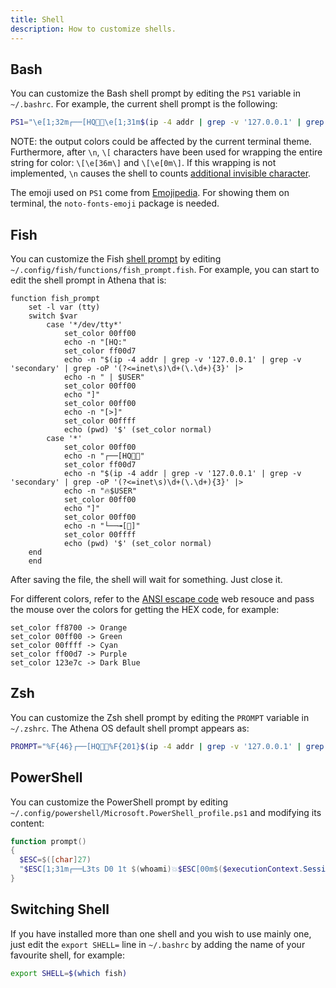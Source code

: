 ```yaml
---
title: Shell
description: How to customize shells.
---
```


## Bash
You can customize the Bash shell prompt by editing the `PS1` variable in `~/.bashrc`. For example, the current shell prompt is the following:
```bash
PS1="\e[1;32m┌──[HQ🚀🌐\e[1;31m$(ip -4 addr | grep -v '127.0.0.1' | grep -v 'secondary' | grep -oP '(?<=inet\s)\d+(\.\d+){3}' | sed -z 's/\n/|/g;s/|\$/\n/' | rev | cut -c 2- | rev)🔥\u\e[1;32m]\n└──╼[👾]\[\e[1;36m\]\$(pwd) $ \[\e[0m\]"
```
NOTE: the output colors could be affected by the current terminal theme. Furthermore, after `\n`, `\[` characters have been used for wrapping the entire string for color: `\[\e[36m\]` and `\[\e[0m\]`. If this wrapping is not implemented, `\n` causes the shell to counts [additional invisible character](https://superuser.com/questions/382456/why-does-this-bash-prompt-sometimes-keep-part-of-previous-commands-when-scrollin).

The emoji used on `PS1` come from [Emojipedia](https://emojipedia.org/). For showing them on terminal, the `noto-fonts-emoji` package is needed.

## Fish

You can customize the Fish [shell prompt](https://fishshell.com/docs/current/tutorial.html#prompt) by editing `~/.config/fish/functions/fish_prompt.fish`. For example, you can start to edit the shell prompt in Athena that is:
```fish
function fish_prompt
    set -l var (tty)
    switch $var
        case '*/dev/tty*'
            set_color 00ff00
            echo -n "[HQ:"
            set_color ff00d7
            echo -n "$(ip -4 addr | grep -v '127.0.0.1' | grep -v 'secondary' | grep -oP '(?<=inet\s)\d+(\.\d+){3}' |>
            echo -n " | $USER"
            set_color 00ff00
            echo "]"
            set_color 00ff00
            echo -n "[>]"
            set_color 00ffff
            echo (pwd) '$' (set_color normal)
        case '*'
            set_color 00ff00
            echo -n "┌──[HQ🚀🌐"
            set_color ff00d7
            echo -n "$(ip -4 addr | grep -v '127.0.0.1' | grep -v 'secondary' | grep -oP '(?<=inet\s)\d+(\.\d+){3}' |>
            echo -n "🔥$USER"
            set_color 00ff00
            echo "]"
            set_color 00ff00
            echo -n "└──╼[👾]"
            set_color 00ffff
            echo (pwd) '$' (set_color normal)
    end
    end
```
After saving the file, the shell will wait for something. Just close it.

For different colors, refer to the [ANSI escape code](https://en.wikipedia.org/wiki/ANSI_escape_code#8-bit) web resouce and pass the mouse over the colors for getting the HEX code, for example:
```
set_color ff8700 -> Orange
set_color 00ff00 -> Green
set_color 00ffff -> Cyan
set_color ff00d7 -> Purple
set_color 123e7c -> Dark Blue
```

## Zsh

You can customize the Zsh shell prompt by editing the `PROMPT` variable in `~/.zshrc`. The Athena OS default shell prompt appears as:
```bash
PROMPT="%F{46}┌──[HQ🚀🌐%F{201}$(ip -4 addr | grep -v '127.0.0.1' | grep -v 'secondary' | grep -oP '(?<=inet\s)\d+(\.\d+){3}' | sed -z 's/\n/|/g;s/|\$/\n/' | rev | cut -c 2- | rev)🔥%n%F{46}]"$'\n'"└──╼[👾]%F{44}%~ $%f "
```

## PowerShell

You can customize the PowerShell prompt by editing `~/.config/powershell/Microsoft.PowerShell_profile.ps1` and modifying its content:
```powershell
function prompt() 
{ 
  $ESC=$([char]27)
  "$ESC[1;31m┌──L3ts D0 1t $(whoami)💥$ESC[00m$($executionContext.SessionState.Path.CurrentLocation)$("`r`n$ESC[1;34m└──╼Weaponizing PowerShell...🚀>$ESC[00m" * ($nestedPromptLevel + 1)) ";
}
```

## Switching Shell

If you have installed more than one shell and you wish to use mainly one, just edit the `export SHELL=` line in `~/.bashrc` by adding the name of your favourite shell, for example:
```bash
export SHELL=$(which fish)
```